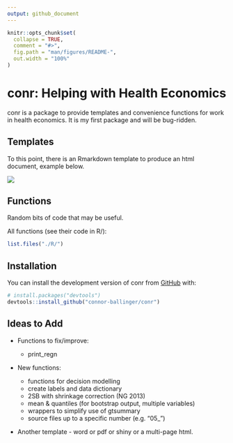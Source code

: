 ```yaml
---
output: github_document
---
```


<!-- README.md is generated from README.Rmd. Please edit that file -->

```r
knitr::opts_chunk$set(
  collapse = TRUE,
  comment = "#>",
  fig.path = "man/figures/README-",
  out.width = "100%"
)
```

# conr: Helping with Health Economics

<!-- badges: start -->
<!-- badges: end -->

conr is a package to provide templates and convenience functions for work in 
health economics.
It is my first package and will be bug-ridden.

## Templates

To this point, there is an Rmarkdown template to produce an html document, 
example below.

![](./inst/images/template_example_pic.PNG)

## Functions

Random bits of code that may be useful. 

All functions (see their code in R/):

```r
list.files("./R/")
```

## Installation

You can install the development version of conr from 
[GitHub](https://github.com/) with:

``` r
# install.packages("devtools")
devtools::install_github("connor-ballinger/conr")
```

## Ideas to Add

-   Functions to fix/improve:

    -   print_regn

-   New functions:

    -   functions for decision modelling
    -   create labels and data dictionary
    -   2SB with shrinkage correction (NG 2013)
    -   mean & quantiles (for bootstrap output, multiple variables)
    -   wrappers to simplify use of gtsummary
    -   source files up to a specific number (e.g. "05_")

-   Another template - word or pdf or shiny or a multi-page html.
